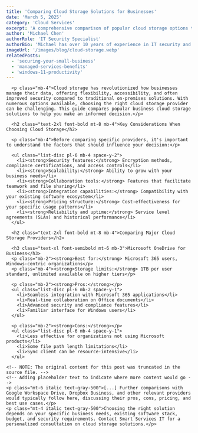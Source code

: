 ```yaml
---
title: 'Comparing Cloud Storage Solutions for Businesses'
date: 'March 5, 2025'
category: 'Cloud Services'
excerpt: 'A comprehensive comparison of popular cloud storage options to help you choose the right one for your business needs.'
author: 'Michael Chen'
authorRole: 'IT Security Specialist'
authorBio: 'Michael has over 10 years of experience in IT security and has helped dozens of small businesses improve their security posture.'
imageUrl: '/images/blog/cloud-storage.webp'
relatedPosts:
  - 'securing-your-small-business'
  - 'managed-services-benefits'
  - 'windows-11-productivity'
---
```


      <p class="mb-4">Cloud storage has revolutionized how businesses manage their data, offering flexibility, accessibility, and often improved security compared to traditional on-premises solutions. With numerous options available, choosing the right cloud storage provider can be challenging. This guide compares popular business cloud storage solutions to help you make an informed decision.</p>

      <h2 class="text-2xl font-bold mt-8 mb-4">Key Considerations When Choosing Cloud Storage</h2>
      
      <p class="mb-4">Before comparing specific providers, it's important to understand the factors that should influence your decision:</p>
      
      <ul class="list-disc pl-6 mb-4 space-y-2">
        <li><strong>Security features:</strong> Encryption methods, compliance certifications, and access controls</li>
        <li><strong>Scalability:</strong> Ability to grow with your business needs</li>
        <li><strong>Collaboration tools:</strong> Features that facilitate teamwork and file sharing</li>
        <li><strong>Integration capabilities:</strong> Compatibility with your existing software ecosystem</li>
        <li><strong>Pricing structure:</strong> Cost-effectiveness for your specific usage patterns</li>
        <li><strong>Reliability and uptime:</strong> Service level agreements (SLAs) and historical performance</li>
      </ul>
      
      <h2 class="text-2xl font-bold mt-8 mb-4">Comparing Major Cloud Storage Providers</h2>
      
      <h3 class="text-xl font-semibold mt-6 mb-3">Microsoft OneDrive for Business</h3>
      <p class="mb-2"><strong>Best for:</strong> Microsoft 365 users, Windows-centric organizations</p>
      <p class="mb-4"><strong>Storage limits:</strong> 1TB per user standard, unlimited available on higher tiers</p>
      
      <p class="mb-2"><strong>Pros:</strong></p>
      <ul class="list-disc pl-6 mb-2 space-y-1">
        <li>Seamless integration with Microsoft 365 applications</li>
        <li>Real-time collaboration on Office documents</li>
        <li>Advanced security and compliance features</li>
        <li>Familiar interface for Windows users</li>
      </ul>
      
      <p class="mb-2"><strong>Cons:</strong></p>
      <ul class="list-disc pl-6 mb-4 space-y-1">
        <li>Less effective for organizations not using Microsoft products</li>
        <li>Some file path length limitations</li>
        <li>Sync client can be resource-intensive</li>
      </ul>
    
    <!-- NOTE: The original content for this post was truncated in the source file. -->
    <!-- Adding placeholder text to indicate where more content would go -->
    <p class="mt-6 italic text-gray-500">[...] Further comparisons with Google Workspace Drive, Dropbox Business, and other relevant providers would typically follow here, discussing their pros, cons, pricing, and best use cases.</p>
    <p class="mt-4 italic text-gray-500">Choosing the right solution depends on your specific business needs, existing software stack, budget, and security requirements. Contact Smart Services IT for a personalized consultation on cloud storage solutions.</p>